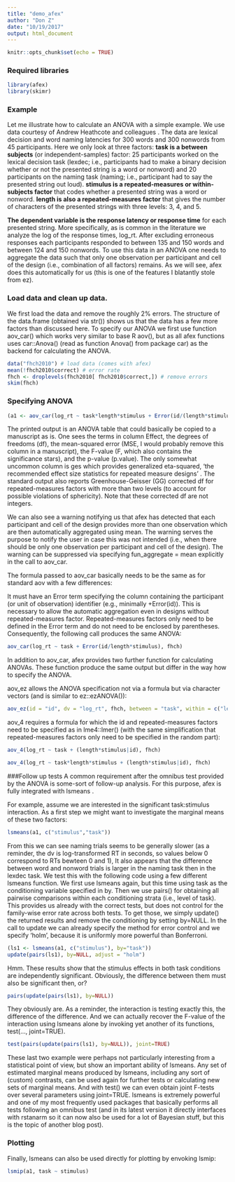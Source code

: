 ---
title: "demo_afex"
author: "Don Z"
date: "10/19/2017"
output: html_document
---

```{r setup, include=FALSE}
knitr::opts_chunk$set(echo = TRUE)
```
### Required libraries
```{r echo=TRUE, message=FALSE, warning=FALSE, paged.print=FALSE}
library(afex)
library(skimr)
```
### Example
Let me illustrate how to calculate an ANOVA with a simple example. We use data courtesy of Andrew Heathcote and colleagues . The data are lexical decision and word naming latencies for 300 words and 300 nonwords from 45 participants. Here we only look at three factors: **task is a between subjects** (or independent-samples) factor: 25 participants worked on the lexical decision task (lexdec; i.e., participants had to make a binary decision whether or not the presented string is a word or nonword) and 20 participants on the naming task (naming; i.e., participant had to say the presented string out loud).
**stimulus is a repeated-measures or within-subjects factor** that codes whether a presented string was a word or nonword. **length is also a repeated-measures factor** that gives the number of characters of the presented strings with three levels: 3, 4, and 5.

**The dependent variable is the response latency or response time** for each presented string. More specifically, as is common in the literature we analyze the log of the response times, log_rt. After excluding erroneous responses each participants responded to between 135 and 150 words and between 124 and 150 nonwords. To use this data in an ANOVA one needs to aggregate the data such that only one observation per participant and cell of the design (i.e., combination of all factors) remains. As we will see, afex does this automatically for us (this is one of the features I blatantly stole from ez).

### Load data and clean up data.
We first load the data and remove the roughly 2% errors. The structure of the data.frame (obtained via str()) shows us that the data has a few more factors than discussed here. To specify our ANOVA we first use function aov_car() which works very similar to base R aov(), but as all afex functions uses car::Anova() (read as function Anova() from package car) as the backend for calculating the ANOVA.
```{r echo=TRUE, message=FALSE, warning=FALSE, paged.print=TRUE}
data("fhch2010") # load data (comes with afex) 
mean(!fhch2010$correct) # error rate
fhch <- droplevels(fhch2010[ fhch2010$correct,]) # remove errors
skim(fhch)
```

### Specifying ANOVA
```{r}
(a1 <- aov_car(log_rt ~ task*length*stimulus + Error(id/(length*stimulus)), data = fhch))
```
The printed output is an ANOVA table that could basically be copied to a manuscript as is. One sees the terms in column Effect, the degrees of freedoms (df), the mean-squared error (MSE, I would probably remove this column in a manuscript), the F-value (F, which also contains the significance stars), and the p-value (p.value). The only somewhat uncommon column is ges which provides generalized eta-squared, ‘the recommended effect size statistics for repeated measure designs’  . The standard output also reports Greenhouse-Geisser (GG) corrected df for repeated-measures factors with more than two levels (to account for possible violations of sphericity). Note that these corrected df are not integers.

We can also see a warning notifying us that afex has detected that each participant and cell of the design provides more than one observation which are then automatically aggregated using mean. The warning serves the purpose to notify the user in case this was not intended (i.e., when there should be only one observation per participant and cell of the design). The warning can be suppressed via specifying fun_aggregate = mean explicitly in the call to aov_car.

The formula passed to aov_car basically needs to be the same as for standard aov with a few differences:

It must have an Error term specifying the column containing the participant (or unit of observation) identifier (e.g., minimally +Error(id)). This is necessary to allow the automatic aggregation even in designs without repeated-measures factor.
Repeated-measures factors only need to be defined in the Error term and do not need to be enclosed by parentheses. Consequently, the following call produces the same ANOVA:
```{r echo=FALSE}
aov_car(log_rt ~ task + Error(id/length*stimulus), fhch)
```

In addition to aov_car, afex provides two further function for calculating ANOVAs. These function produce the same output but differ in the way how to specify the ANOVA.

aov_ez allows the ANOVA specification not via a formula but via character vectors (and is similar to ez::ezANOVA()):
```{r}
aov_ez(id = "id", dv = "log_rt", fhch, between = "task", within = c("length", "stimulus"))
```
aov_4 requires a formula for which the id and repeated-measures factors need to be specified as in lme4::lmer() (with the same simplification that repeated-measures factors only need to be specified in the random part):
```{r}
aov_4(log_rt ~ task + (length*stimulus|id), fhch)
```
```{r}
aov_4(log_rt ~ task*length*stimulus + (length*stimulus|id), fhch)
```

###Follow up tests
A common requirement after the omnibus test provided by the ANOVA is some-sort of follow-up analysis. For this purpose, afex is fully integrated with lsmeans .

For example, assume we are interested in the significant task:stimulus interaction. As a first step we might want to investigate the marginal means of these two factors:
```{r}
lsmeans(a1, c("stimulus","task"))
```
From this we can see naming trials seems to be generally slower (as a reminder, the dv is log-transformed RT in seconds, so values below 0 correspond to RTs bewteen 0 and 1), It also appears that the difference between word and nonword trials is larger in the naming task then in the lexdec task. We test this with the following code using a few different lsmeans function. We first use lsmeans again, but this time using task as the conditioning variable specified in by. Then we use pairs() for obtaining all pairwise comparisons within each conditioning strata (i.e., level of task). This provides us already with the correct tests, but does not control for the family-wise error rate across both tests. To get those, we simply update() the returned results and remove the conditioning by setting by=NULL. In the call to update we can already specify the method for error control and we specify 'holm',  because it is uniformly more powerful than Bonferroni.
```{r}
(ls1 <- lsmeans(a1, c("stimulus"), by="task"))
update(pairs(ls1), by=NULL, adjust = "holm")
```
Hmm. These results show that the stimulus effects in both task conditions are independently significant. Obviously, the difference between them must also be significant then, or?

```{r}
pairs(update(pairs(ls1), by=NULL))
```
They obviously are. As a reminder, the interaction is testing exactly this, the difference of the difference. And we can actually recover the F-value of the interaction using lsmeans alone by invoking yet another of its functions, test(..., joint=TRUE).
```{r}
test(pairs(update(pairs(ls1), by=NULL)), joint=TRUE)
```
These last two example were perhaps not particularly interesting from a statistical point of view, but show an important ability of lsmeans. Any set of estimated marginal means produced by lsmeans, including any sort of (custom) contrasts, can be used again for further tests or calculating new sets of marginal means. And with test() we can even obtain joint F-tests over several parameters using joint=TRUE. lsmeans is extremely powerful and one of my most frequently used packages that basically performs all tests following an omnibus test (and in its latest version it directly interfaces with rstanarm so it can now also be used for a lot of Bayesian stuff, but this is the topic of another blog post).

### Plotting
Finally, lsmeans can also be used directly for plotting by envoking lsmip:
```{r}
lsmip(a1, task ~ stimulus)
```





